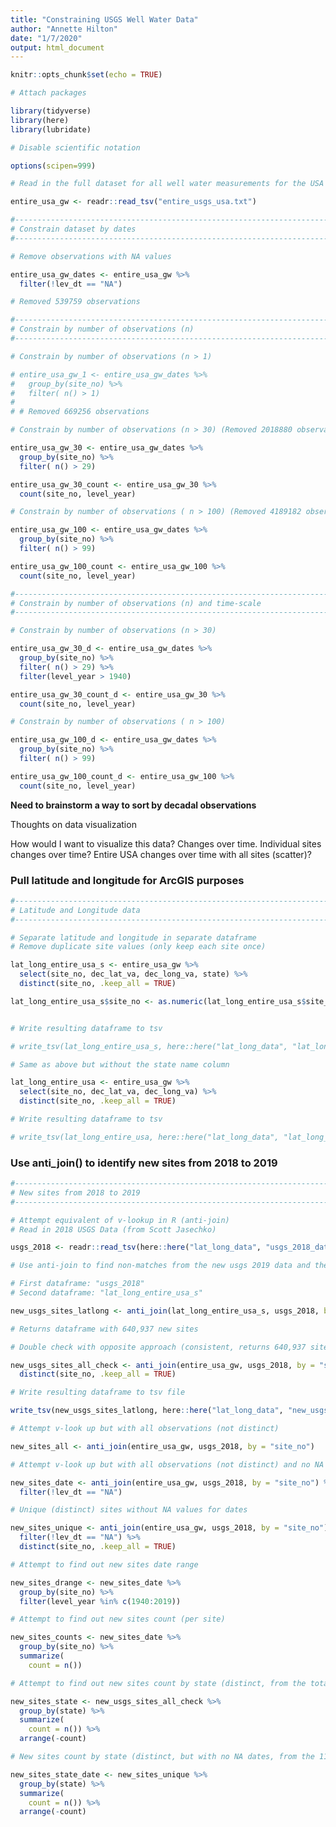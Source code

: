 ```yaml
---
title: "Constraining USGS Well Water Data"
author: "Annette Hilton"
date: "1/7/2020"
output: html_document
---
```


```r
knitr::opts_chunk$set(echo = TRUE)
```

```r
# Attach packages

library(tidyverse)
library(here)
library(lubridate)

# Disable scientific notation 

options(scipen=999)

```

```r

# Read in the full dataset for all well water measurements for the USA 

entire_usa_gw <- readr::read_tsv("entire_usgs_usa.txt")

```

```r
#----------------------------------------------------------------------------------------------------------
# Constrain dataset by dates 
#----------------------------------------------------------------------------------------------------------

# Remove observations with NA values 

entire_usa_gw_dates <- entire_usa_gw %>% 
  filter(!lev_dt == "NA")

# Removed 539759 observations


```

```r
#--------------------------------------------------------------------------------------------------------
# Constrain by number of observations (n) 
#--------------------------------------------------------------------------------------------------------

# Constrain by number of observations (n > 1) 

# entire_usa_gw_1 <- entire_usa_gw_dates %>% 
#   group_by(site_no) %>% 
#   filter( n() > 1)
# 
# # Removed 669256 observations 

# Constrain by number of observations (n > 30) (Removed 2018880 observations)

entire_usa_gw_30 <- entire_usa_gw_dates %>%
  group_by(site_no) %>%
  filter( n() > 29)

entire_usa_gw_30_count <- entire_usa_gw_30 %>%
  count(site_no, level_year)

# Constrain by number of observations ( n > 100) (Removed 4189182 observations)

entire_usa_gw_100 <- entire_usa_gw_dates %>%
  group_by(site_no) %>%
  filter( n() > 99)

entire_usa_gw_100_count <- entire_usa_gw_100 %>%
  count(site_no, level_year)

```



```r
#--------------------------------------------------------------------------------------------------------
# Constrain by number of observations (n) and time-scale 
#--------------------------------------------------------------------------------------------------------

# Constrain by number of observations (n > 30) 

entire_usa_gw_30_d <- entire_usa_gw_dates %>% 
  group_by(site_no) %>% 
  filter( n() > 29) %>% 
  filter(level_year > 1940)

entire_usa_gw_30_count_d <- entire_usa_gw_30 %>% 
  count(site_no, level_year)

# Constrain by number of observations ( n > 100) 

entire_usa_gw_100_d <- entire_usa_gw_dates %>% 
  group_by(site_no) %>% 
  filter( n() > 99) 

entire_usa_gw_100_count_d <- entire_usa_gw_100 %>% 
  count(site_no, level_year)
```


**Need to brainstorm a way to sort by decadal observations**

Thoughts on data visualization 

How would I want to visualize this data? 
Changes over time. Individual sites changes over time? Entire USA changes over time with all sites (scatter)? 

### Pull latitude and longitude for ArcGIS purposes 

```r
#---------------------------------------------------------------------------------------------------------
# Latitude and Longitude data
#---------------------------------------------------------------------------------------------------------

# Separate latitude and longitude in separate dataframe 
# Remove duplicate site values (only keep each site once)

lat_long_entire_usa_s <- entire_usa_gw %>% 
  select(site_no, dec_lat_va, dec_long_va, state) %>% 
  distinct(site_no, .keep_all = TRUE)

lat_long_entire_usa_s$site_no <- as.numeric(lat_long_entire_usa_s$site_no)


# Write resulting dataframe to tsv 

# write_tsv(lat_long_entire_usa_s, here::here("lat_long_data", "lat_long_entire_usa_s.txt"))

# Same as above but without the state name column 

lat_long_entire_usa <- entire_usa_gw %>% 
  select(site_no, dec_lat_va, dec_long_va) %>% 
  distinct(site_no, .keep_all = TRUE) 

# Write resulting dataframe to tsv 

# write_tsv(lat_long_entire_usa, here::here("lat_long_data", "lat_long_entire_usa.txt"))

```

### Use anti_join() to identify new sites from 2018 to 2019 

```r
#---------------------------------------------------------------------------------------------------------
# New sites from 2018 to 2019 
#---------------------------------------------------------------------------------------------------------

# Attempt equivalent of v-lookup in R (anti-join)
# Read in 2018 USGS Data (from Scott Jasechko) 

usgs_2018 <- readr::read_tsv(here::here("lat_long_data", "usgs_2018_data.txt"))

# Use anti-join to find non-matches from the new usgs 2019 data and the usgs 2018 data (new sites) 

# First dataframe: "usgs_2018" 
# Second dataframe: "lat_long_entire_usa_s"

new_usgs_sites_latlong <- anti_join(lat_long_entire_usa_s, usgs_2018, by = "site_no")

# Returns dataframe with 640,937 new sites 

# Double check with opposite approach (consistent, returns 640,937 sites)

new_usgs_sites_all_check <- anti_join(entire_usa_gw, usgs_2018, by = "site_no") %>% 
  distinct(site_no, .keep_all = TRUE)

# Write resulting dataframe to tsv file 

write_tsv(new_usgs_sites_latlong, here::here("lat_long_data", "new_usgs_sites.txt"))

```

```r

# Attempt v-look up but with all observations (not distinct) 

new_sites_all <- anti_join(entire_usa_gw, usgs_2018, by = "site_no") 

# Attempt v-look up but with all observations (not distinct) and no NA date values 

new_sites_date <- anti_join(entire_usa_gw, usgs_2018, by = "site_no") %>% 
  filter(!lev_dt == "NA")

# Unique (distinct) sites without NA values for dates 

new_sites_unique <- anti_join(entire_usa_gw, usgs_2018, by = "site_no") %>% 
  filter(!lev_dt == "NA") %>% 
  distinct(site_no, .keep_all = TRUE)

# Attempt to find out new sites date range 

new_sites_drange <- new_sites_date %>% 
  group_by(site_no) %>% 
  filter(level_year %in% c(1940:2019))

# Attempt to find out new sites count (per site)

new_sites_counts <- new_sites_date %>% 
  group_by(site_no) %>% 
  summarize(
    count = n())

# Attempt to find out new sites count by state (distinct, from the total 640937 sites)

new_sites_state <- new_usgs_sites_all_check %>% 
  group_by(state) %>% 
  summarize(
    count = n()) %>% 
  arrange(-count)

# New sites count by state (distinct, but with no NA dates, from the 119500 sites) 

new_sites_state_date <- new_sites_unique %>% 
  group_by(state) %>% 
  summarize(
    count = n()) %>% 
  arrange(-count)

```

